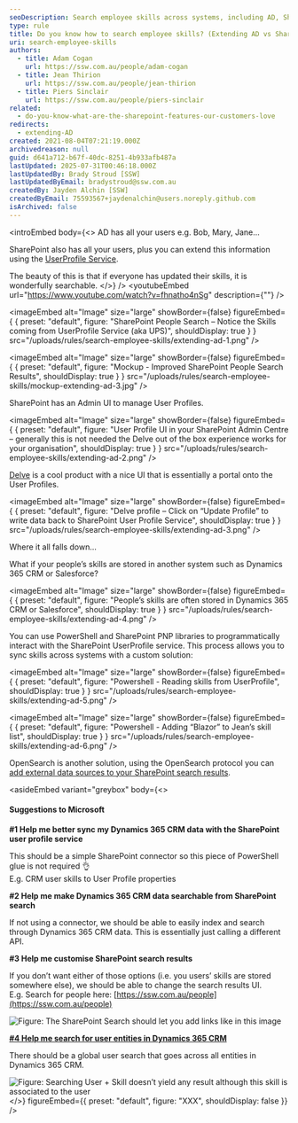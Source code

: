```yaml
---
seoDescription: Search employee skills across systems, including AD, SharePoint, and Dynamics 365 CRM, to enhance collaboration and talent discovery.
type: rule
title: Do you know how to search employee skills? (Extending AD vs SharePoint vs Dynamics 365 CRM)
uri: search-employee-skills
authors:
  - title: Adam Cogan
    url: https://ssw.com.au/people/adam-cogan
  - title: Jean Thirion
    url: https://ssw.com.au/people/jean-thirion
  - title: Piers Sinclair
    url: https://ssw.com.au/people/piers-sinclair
related:
  - do-you-know-what-are-the-sharepoint-features-our-customers-love
redirects:
  - extending-AD
created: 2021-08-04T07:21:19.000Z
archivedreason: null
guid: d641a712-b67f-40dc-8251-4b933afb487a
lastUpdated: 2025-07-31T00:46:18.000Z
lastUpdatedBy: Brady Stroud [SSW]
lastUpdatedByEmail: bradystroud@ssw.com.au
createdBy: Jayden Alchin [SSW]
createdByEmail: 75593567+jaydenalchin@users.noreply.github.com
isArchived: false
---
```


<introEmbed
  body={<>
AD has all your users e.g. Bob, Mary, Jane...

SharePoint also has all your users, plus you can extend this information using the [UserProfile Service](https://docs.microsoft.com/en-us/sharepoint/manage-user-profiles?WT.mc_id=M365-MVP-33518).

The beauty of this is that if everyone has updated their skills, it is wonderfully searchable.
  </>}
/>
<youtubeEmbed url="https://www.youtube.com/watch?v=fhnatho4nSg" description={""} />


<imageEmbed
  alt="Image"
  size="large"
  showBorder={false}
  figureEmbed={ {
    preset: "default",
    figure: "SharePoint People Search – Notice the Skills coming from UserProfile Service (aka UPS)",
    shouldDisplay: true
  } }
  src="/uploads/rules/search-employee-skills/extending-ad-1.png"
/>


<imageEmbed
  alt="Image"
  size="large"
  showBorder={false}
  figureEmbed={ {
    preset: "default",
    figure: "Mockup - Improved SharePoint People Search Results",
    shouldDisplay: true
  } }
  src="/uploads/rules/search-employee-skills/mockup-extending-ad-3.jpg"
/>

SharePoint has an Admin UI to manage User Profiles.


<imageEmbed
  alt="Image"
  size="large"
  showBorder={false}
  figureEmbed={ {
    preset: "default",
    figure: "User Profile UI in your SharePoint Admin Centre – generally this is not needed the Delve out of the box experience works for your organisation",
    shouldDisplay: true
  } }
  src="/uploads/rules/search-employee-skills/extending-ad-2.png"
/>

[Delve](https://support.microsoft.com/en-us/office/what-is-delve-1315665a-c6af-4409-a28d-49f8916878ca) is a cool product with a nice UI that is essentially a portal onto the User Profiles.


<imageEmbed
  alt="Image"
  size="large"
  showBorder={false}
  figureEmbed={ {
    preset: "default",
    figure: "Delve profile – Click on “Update Profile” to write data back to SharePoint User Profile Service",
    shouldDisplay: true
  } }
  src="/uploads/rules/search-employee-skills/extending-ad-3.png"
/>

Where it all falls down...

What if your people’s skills are stored in another system such as Dynamics 365 CRM or Salesforce?


<imageEmbed
  alt="Image"
  size="large"
  showBorder={false}
  figureEmbed={ {
    preset: "default",
    figure: "People’s skills are often stored in Dynamics 365 CRM or Salesforce",
    shouldDisplay: true
  } }
  src="/uploads/rules/search-employee-skills/extending-ad-4.png"
/>

You can use PowerShell and SharePoint PNP libraries to programmatically interact with the SharePoint UserProfile service. This process allows you to sync skills across systems with a custom solution:


<imageEmbed
  alt="Image"
  size="large"
  showBorder={false}
  figureEmbed={ {
    preset: "default",
    figure: "Powershell - Reading skills from UserProfile",
    shouldDisplay: true
  } }
  src="/uploads/rules/search-employee-skills/extending-ad-5.png"
/>


<imageEmbed
  alt="Image"
  size="large"
  showBorder={false}
  figureEmbed={ {
    preset: "default",
    figure: "Powershell - Adding “Blazor” to Jean’s skill list",
    shouldDisplay: true
  } }
  src="/uploads/rules/search-employee-skills/extending-ad-6.png"
/>

OpenSearch is another solution, using the OpenSearch protocol you can [add external data sources to your SharePoint search results](https://docs.microsoft.com/en-us/sharepoint/search/understanding-result-sources-for-search?WT.mc_id=M365-MVP-33518).

<asideEmbed
  variant="greybox"
  body={<>
    
#### Suggestions to Microsoft

**#1 Help me better sync my Dynamics 365 CRM data with the SharePoint user profile service**

This should be a simple SharePoint connector so this piece of PowerShell glue is not required 👌\
E.g. CRM user skills to User Profile properties

**#2 Help me make Dynamics 365 CRM data searchable from SharePoint search**

If not using a connector, we should be able to easily index and search through Dynamics 365 CRM data.
This is essentially just calling a different API.

**#3 Help me customise SharePoint search results**

If you don’t want either of those options (i.e. you users’ skills are stored somewhere else), we should be able to change the search results UI.\
E.g. Search for people here: [https://ssw.com.au/people](https://ssw.com.au/people)

![Figure: The SharePoint Search should let you add links like in this image](/uploads/rules/search-employee-skills/sharepointuxforpeopleandbookedindays.png)

**[\#4 Help me search for user entities in Dynamics 365 CRM](https://experience.dynamics.com/ideas/idea/?ideaid=b5daa141-90f5-eb11-ba5e-0003ff457d0a)**

There should be a global user search that goes across all entities in Dynamics 365 CRM.

![Figure: Searching User + Skill doesn’t yield any result although this skill is associated to the user](/uploads/rules/search-employee-skills/extending-ad-7.png)
  </>}
  figureEmbed={{
    preset: "default",
    figure: "XXX",
    shouldDisplay: false
  }}
/>
